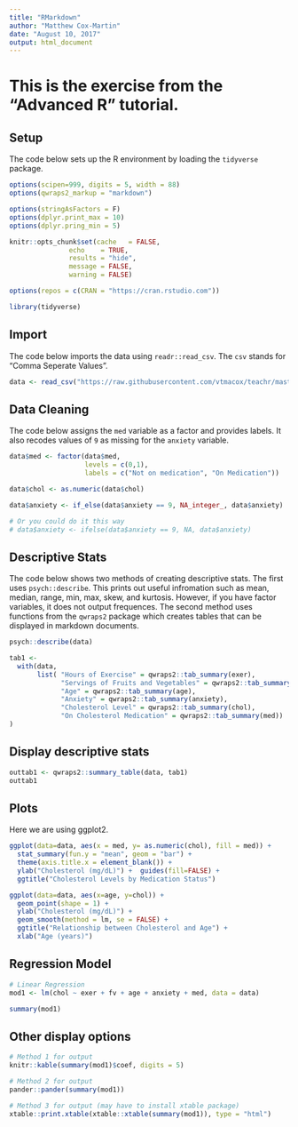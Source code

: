 ```yaml
---
title: "RMarkdown"
author: "Matthew Cox-Martin"
date: "August 10, 2017"
output: html_document
---
```


# This is the exercise from the "Advanced R" tutorial.  

## Setup

The code below sets up the R environment by loading the `tidyverse` package.

```r
options(scipen=999, digits = 5, width = 88)
options(qwraps2_markup = "markdown")

options(stringAsFactors = F)
options(dplyr.print_max = 10)
options(dplyr.pring_min = 5)

knitr::opts_chunk$set(cache   = FALSE,
               echo    = TRUE,
               results = "hide",
               message = FALSE,
               warning = FALSE) 

options(repos = c(CRAN = "https://cran.rstudio.com"))

library(tidyverse)

```

## Import

The code below imports the data using `readr::read_csv`.  The `csv` stands for "Comma Seperate Values".

```r

data <- read_csv("https://raw.githubusercontent.com/vtmacox/teachr/master/data.csv", col_names = TRUE)

```

## Data Cleaning

The code below assigns the `med` variable as a factor and provides labels.  It also recodes values of `9` as missing for the `anxiety` variable.

```r
data$med <- factor(data$med,
                   levels = c(0,1),
                   labels = c("Not on medication", "On Medication"))

data$chol <- as.numeric(data$chol)

data$anxiety <- if_else(data$anxiety == 9, NA_integer_, data$anxiety)

# Or you could do it this way
# data$anxiety <- ifelse(data$anxiety == 9, NA, data$anxiety)

```

## Descriptive Stats

The code below shows two methods of creating descriptive stats.  The first uses `psych::describe`.  This prints out useful infromation such as mean, median, range, min, max, skew, and kurtosis.  However, if you have factor variables, it does not output frequences.  The second method uses functions from the `qwraps2` package which creates tables that can be displayed in markdown documents.  

```r

psych::describe(data)

tab1 <- 
  with(data,
       list( "Hours of Exercise" = qwraps2::tab_summary(exer),
             "Servings of Fruits and Vegetables" = qwraps2::tab_summary(fv),
             "Age" = qwraps2::tab_summary(age),
             "Anxiety" = qwraps2::tab_summary(anxiety),
             "Cholesterol Level" = qwraps2::tab_summary(chol),
             "On Cholesterol Medication" = qwraps2::tab_summary(med))
)

```

## Display descriptive stats

```r

outtab1 <- qwraps2::summary_table(data, tab1)
outtab1

```


## Plots

Here we are using ggplot2.

```r

ggplot(data=data, aes(x = med, y= as.numeric(chol), fill = med)) +
  stat_summary(fun.y = "mean", geom = "bar") + 
  theme(axis.title.x = element_blank()) + 
  ylab("Cholesterol (mg/dL)") +  guides(fill=FALSE) + 
  ggtitle("Cholesterol Levels by Medication Status")

ggplot(data=data, aes(x=age, y=chol)) +
  geom_point(shape = 1) + 
  ylab("Cholesterol (mg/dL)") + 
  geom_smooth(method = lm, se = FALSE) +
  ggtitle("Relationship between Cholesterol and Age") +
  xlab("Age (years)")

```

## Regression Model

```r
# Linear Regression
mod1 <- lm(chol ~ exer + fv + age + anxiety + med, data = data)

summary(mod1)
```

## Other display options

```r
# Method 1 for output
knitr::kable(summary(mod1)$coef, digits = 5)

# Method 2 for output
pander::pander(summary(mod1))

# Method 3 for output (may have to install xtable package)
xtable::print.xtable(xtable::xtable(summary(mod1)), type = "html")
```